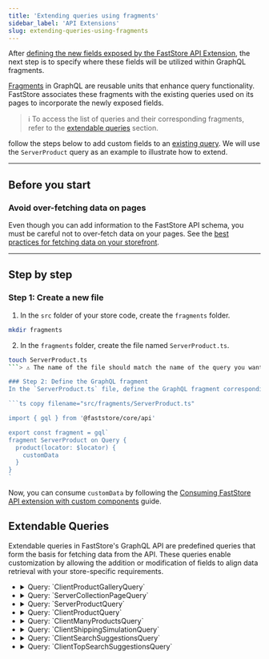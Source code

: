 ```yaml
---
title: 'Extending queries using fragments'
sidebar_label: 'API Extensions'
slug: extending-queries-using-fragments
---
```


After [defining the new fields exposed by the FastStore API Extension](/docs/api-extension/extending-api-schema), the next step is to specify where these fields will be utilized within GraphQL fragments.

[Fragments](https://graphql.org/learn/queries/#fragments) in GraphQL are reusable units that enhance query functionality. FastStore associates these fragments with the existing queries used on its pages to incorporate the newly exposed fields.

> ℹ️ To access the list of queries and their corresponding fragments, refer to the [extendable queries](/docs/api-extension/extending-queries-using-fragments#extendable-queries) section.

follow the steps below to add custom fields to an [existing query](/docs/api-extensions#extendable-queries). We will use the `ServerProduct` query as an example to illustrate how to extend.

---

## Before you start

### Avoid over-fetching data on pages

Even though you can add information to the FastStore API schema, you must be careful not to over-fetch data on your pages. See the [best practices for fetching data on your storefront](https://v1.faststore.dev/how-to-guides/faststore-api/fetching-api-data#best-practices-for-fetching-data).

---

## Step by step

### Step 1: Create a new file

1. In the `src` folder of your store code, create the `fragments` folder.

  ```bash
  mkdir fragments
  ```

2. In the `fragments` folder, create the file named `ServerProduct.ts`.

  ```bash
  touch ServerProduct.ts
  ```> ⚠️ The name of the file should match the name of the query you want to extend without the Query suffix. In our example we're extending the `ServerProductQuery`, so the fragment file must be `ServerProduct.ts`.

### Step 2: Define the GraphQL fragment
In the `ServerProduct.ts` file, define the GraphQL fragment corresponding to the new fields you want. In this example, the new field is represented by `customData` property to retrieve. Use the following syntax as a guideline:

```ts copy filename="src/fragments/ServerProduct.ts"

import { gql } from '@faststore/core/api'

export const fragment = gql`
  fragment ServerProduct on Query {
    product(locator: $locator) {
      customData
    }
  }
`
```

Now, you can consume `customData` by following the [Consuming FastStore API extension with custom components](/docs/guides/faststore/api-extensions-consuming-api-extensions) guide.

## Extendable Queries

Extendable queries in FastStore's GraphQL API are predefined queries that form the basis for fetching data from the API.
These queries enable customization by allowing the addition or modification of fields to align data retrieval with your store-specific requirements.

<ul>
<li>
<details>
<summary>Query: `ClientProductGalleryQuery`</summary>
<table>
  <td>ClientProductGallery</td>
  <td>Client</td>
  <td>search</td>
  <td>PLP</td>
  <td>
    In the hook `useProductGalleryQuery()` from the `ProductListingPage` (`PLP`) and `Search` Pages.
  </td>
  <td>
    Products totalCount from [StorePageInfo](https://v1.faststore.dev/reference/api/objects#storepageinfo), and facets ([StoreFacet](https://v1.faststore.dev/reference/api/objects#storefacet)) from
    [StoreSearchResult](https://v1.faststore.dev/reference/api/objects#storesearchresult).
  </td>
  <td>
    Frontend data from the `useSearch()` and `useLocalizedVariables()`
    hooks, the latter uses `useSession()`.
  </td>
</table>
<br />

### How to consume it

    Use the `usePage()` hook when you have a single section that is used in more than one type of page.
    ```ts copy
    import { usePage } from "@faststore/core"

    const context = usePage()
    ```
    This hook returns one of the following types as context: `PDPContext`, `PLPContext`, or `SearchPageContext`, and you can decide how to handle it depending on the page that will use this hook by passing the types as generics.
    
    ```ts copy
    import { usePage } from "@faststore/core"

    const context = usePage<PLPContext | SearchPageContext>()
    ```
</details>
</li>
<li>
<details>
<summary>Query: `ServerCollectionPageQuery`</summary>
<table>
  <td>ServerCollectionPage</td>
  <td>Server</td>
  <td>collection</td>
  <td>PLP</td>
  <td>In the function `getStaticProps()` from `PLP`.</td>
  <td>
    seo, breadcrumbList and meta data from the collection ([StoreCollection](https://v1.faststore.dev/reference/api/objects#storecollection)).
  </td>
  <td>Collection `slug` that comes from URL.</td>
</table>
<br />

### How to consume it

    Use the `usePLP()` hook when integrating your section with a Product Listing Page (PLP).
    ```ts copy
    import { usePLP } from "@faststore/core"

    const context = usePLP()
    ```
</details>
</li>
<li>
<details>
<summary>Query: `ServerProductQuery`</summary>
<table>
  <td>ServerProduct</td>
  <td>Server</td>
  <td>product</td>
  <td>PDP</td>
  <td>In the function `getStaticProps()` from `PDP`.</td>
  <td>General product data from [StoreProduct](https://v1.faststore.dev/reference/api/objects#storeproduct).</td>
  <td>The `locator` with `slug` key/value.</td>
</table>
<br />

### How to consume it

    `usePDP()`: Use this hook when integrating your section with a Product Detail Page (PDP).

    ```ts copy
      import { usePDP } from "@faststore/core"

      const context = usePDP()
    ```
</details>
</li>
<li>
<details>
<summary>Query: `ClientProductQuery`</summary>
<table>
  <td>ClientProduct</td>
  <td>Client</td>
  <td>product</td>
  <td>PDP</td>
  <td>In the hook `useProductQuery()` from `PDP`.</td>
  <td>
    General product data from [StoreProduct](https://v1.faststore.dev/reference/api/objects#storeproduct) to update product data inside
    `PDP` (product coming from `ServerProductQuery` as fallback).
  </td>
  <td>
    Frontend data from the `useSession()` hook in the locator array with
    `id`, `channel`, `locale` as key/values.
  </td>
</table>
<br />

### How to consume it

    `usePDP()`: Use this hook when integrating your section with a Product Detail Page (PDP).

    ```ts copy
      import { usePDP } from "@faststore/core"

      const context = usePDP()
    ```
</details>
</li>
<li>
<details>
<summary>Query: `ClientManyProductsQuery`</summary>
<table>
  <td>ClientManyProducts</td>
  <td>Client</td>
  <td>search</td>
  <td>
    `PLP`, `Search Page`, and pages that use `ProductShelf`, and `ProductTiles` components.
  </td>
  <td>
    - In the hook `usePageProductsQuery()` from `PLP` and `Search Page`.
    <br />
    - In the hook `useProductsPrefetch()` to prefetch the previous (prev)
    and next (next) page from the current `PLP` or `Search Page`.
    <br />
    - In the hook `useProductsQuery()`, in `ProductShelf`, `ProductTiles`
    components, that can be used on multiple pages.
    <br />
  </td>
  <td>
    General products data ([StoreProduct](https://v1.faststore.dev/reference/api/objects#storeproduct)) with the `totalCount` from [StorePageInfo](https://v1.faststore.dev/reference/api/objects#storepageinfo).
  </td>
  <td>
    Frontend data from the `useLocalizedVariables()` and `useSession()` hooks.
  </td>
</table>
<br />

### How to consume it

    Use the `usePage()` hook when you have a single section that is used in more than one type of page.
    ```ts copy
    import { usePage } from "@faststore/core"

    const context = usePage()
    ```
    This hook returns one of the following types as context: `PDPContext`, `PLPContext`, or `SearchPageContext`, and you can decide how to handle it depending on the page that will use this hook by passing the types as generics.
    
    ```ts copy
    import { usePage } from "@faststore/core"

    const context = usePage<PLPContext | SearchPageContext>()
    ```
</details>
</li>
<li>
<details>
<summary>Query: `ClientShippingSimulationQuery`</summary>
<table>
  <td>ClientShippingSimulation</td>
  <td>Client</td>
  <td>shipping</td>
  <td>PDP</td>
  <td>In the `ShippingSimulation` component.</td>
  <td>
    General shipping simulation data with the `address` and `logisticsInfo`.
  </td>
  <td>
    Frontend `country`, and `postalCode` from `useSession()` hook, and the `items` Array of `IShippingItem` (`id`, `quantity`, and `seller`).
  </td>
</table>
<br />

### How to consume it

    You can use the experimental `useShippingSimulation_unstable()` hook, or the `getShippingSimulation_unstable()` function to retrieve shipping data in Overridable (custom) components.
</details>
</li>
<li>
<details>
<summary>Query: `ClientSearchSuggestionsQuery`</summary>
<table>
  <td>ClientSearchSuggestions</td>
  <td>Client</td>
  <td>search</td>
  <td>`SearchInput` component from `GlobalSection`.</td>
  <td>In the `SearchInput` component.</td>
  <td>General search data with the `suggestions` and `products`.</td>
  <td>Frontend data from `useSession()` hook, and the `term` searched.</td>
</table>
<br />

### How to consume it

You can use the experimental `useSuggestions_unstable()` hook to retrieve the search suggestions data in Overridable (custom) components.
</details>
</li>
<li>
<details>
<summary>Query: `ClientTopSearchSuggestionsQuery`</summary>
<table>
  <td>ClientTopSearchSuggestions</td>
  <td>Client</td>
  <td>search</td>
  <td>`SearchInput` component from `GlobalSection`.</td>
  <td>In the `SearchInput` component.</td>
  <td>The top searched suggestions.</td>
  <td>Frontend data from `useSession()` hook.</td>
</table>

### How to consume it

You can use the experimental `useTopSearch_unstable()` hook to retrieve the top search suggestions data in Overridable (custom) components.
</details>
</li>
</ul>
